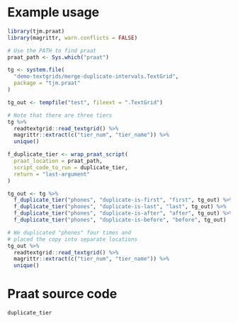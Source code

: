 # Example usage

```r
library(tjm.praat)
library(magrittr, warn.conflicts = FALSE)

# Use the PATH to find praat
praat_path <- Sys.which("praat")

tg <- system.file(
  "demo-textgrids/merge-duplicate-intervals.TextGrid",
  package = "tjm.praat"
)

tg_out <- tempfile("test", fileext = ".TextGrid")

# Note that there are three tiers
tg %>% 
  readtextgrid::read_textgrid() %>% 
  magrittr::extract(c("tier_num", "tier_name")) %>% 
  unique()

f_duplicate_tier <- wrap_praat_script(
  praat_location = praat_path,
  script_code_to_run = duplicate_tier,
  return = "last-argument"
)

tg_out <- tg %>% 
  f_duplicate_tier("phones", "duplicate-is-first", "first", tg_out) %>% 
  f_duplicate_tier("phones", "duplicate-is-last", "last", tg_out) %>% 
  f_duplicate_tier("phones", "duplicate-is-after", "after", tg_out) %>% 
  f_duplicate_tier("phones", "duplicate-is-before", "before", tg_out)

# We duplicated "phones" four times and 
# placed the copy into separate locations
tg_out %>% 
  readtextgrid::read_textgrid() %>% 
  magrittr::extract(c("tier_num", "tier_name")) %>% 
  unique()
```

# Praat source code

```r
duplicate_tier
```

